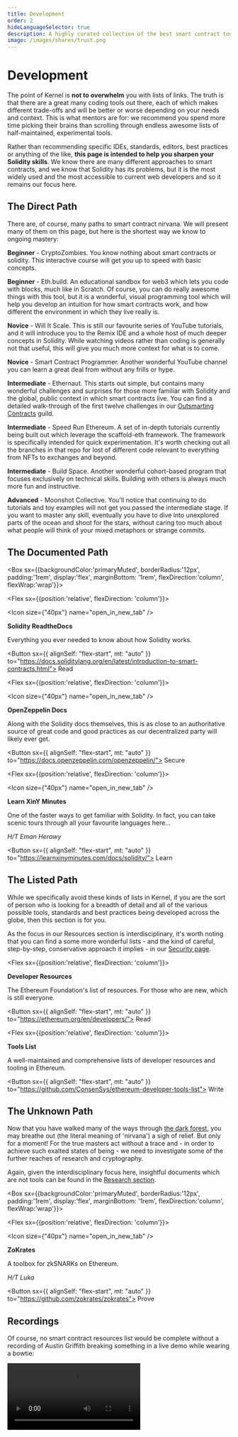 ```yaml
---
title: Development
order: 2
hideLanguageSelector: true
description: A highly curated collection of the best smart contract tools currently available.
image: /images/shares/trust.png
---
```


# Development

The point of Kernel is **not to overwhelm** you with lists of links. The truth is that there are a great many coding tools out there, each of which makes different trade-offs and will be better or worse depending on your needs and context. This is what mentors are for: we recommend you spend more time picking their brains than scrolling through endless awesome lists of half-maintained, experimental tools.

Rather than recommending specific IDEs, standards, editors, best practices or anything of the like, **this page is intended to help you sharpen your Solidity skills**. We know there are many different approaches to smart contracts, and we know that Solidity has its problems, but it is the most widely used and the most accessible to current web developers and so it remains our focus here.

## The Direct Path

There are, of course, many paths to smart contract nirvana. We will present many of them on this page, but here is the shortest way we know to ongoing mastery:

<Process>

**Beginner** - <Link to="https://cryptozombies.io/">CryptoZombies</Link>. You know nothing about smart contracts or solidity. This interactive course will get you up to speed with basic concepts.

**Beginner** - <Link to="https://eth.build/">Eth.build</Link>. An educational sandbox for web3 which lets you code with blocks, much like in Scratch. Of course, you can do really awesome things with this tool, but it is a wonderful, visual programming tool which will help you develop an intuition for how smart contracts work, and how different the environment in which they live really is.

**Novice** - <Link to="https://www.youtube.com/watch?v=v_hU0jPtLto&list=PL16WqdAj66SCOdL6XIFbke-XQg2GW_Avg">Will It Scale</Link>. This is still our favourite series of YouTube tutorials, and it will introduce you to the Remix IDE and a whole host of much deeper concepts in Solidity. While watching videos rather than coding is generally not that useful, this will give you much more context for what is to come.

**Novice** - <Link to="https://www.youtube.com/channel/UCJWh7F3AFyQ_x01VKzr9eyA/videos">Smart Contract Programmer</Link>. Another wonderful YouTube channel you can learn a great deal from without any frills or hype.

**Intermediate** - <Link to="https://ethernaut.openzeppelin.com/">Ethernaut</Link>. This starts out simple, but contains many wonderful challenges and surprises for those more familiar with Solidity and the global, public context in which smart contracts live. You can find a detailed walk-through of the first twelve challenges in our [Outsmarting Contracts](/build/outsmarting-contracts) guild.

**Intermediate** - <Link to="https://speedrunethereum.com/">Speed Run Ethereum</Link>. A set of in-depth tutorials currently being built out which leverage the <Link to="https://github.com/scaffold-eth/scaffold-eth">scaffold-eth framework</Link>. The framework is specifically intended for quick experimentation. It's worth checking out all the branches in that repo for lost of different code relevant to everything from NFTs to exchanges and beyond.

**Intermediate** - <Link to="https://buildspace.so/">Build Space</Link>. Another wonderful cohort-based program that focuses exclusively on technical skills. Building with others is always much more fun and instructive.

**Advanced** - <Link to="https://moonshotcollective.space/">Moonshot Collective</Link>. You'll notice that continuing to do tutorials and toy examples will not get you passed the intermediate stage. If you want to master any skill, eventually you have to dive into unexplored parts of the ocean and shoot for the stars, without caring too much about what people will think of your mixed metaphors or strange commits.

</Process>

## The Documented Path

<Box sx={{backgroundColor:'primaryMuted', borderRadius:'12px', padding:'1rem', display:'flex', marginBottom: '1rem', flexDirection:'column', flexWrap:'wrap'}}>

<Chocolate>

<Flex sx={{position:'relative', flexDirection: 'column'}}>

<Icon size={"40px"} name="open_in_new_tab" />

**Solidity ReadtheDocs**

Everything you ever needed to know about how Solidity works.

<Button sx={{ alignSelf: "flex-start", mt: "auto" }} to="https://docs.soliditylang.org/en/latest/introduction-to-smart-contracts.html">
    Read
</Button>

</Flex>

<Flex sx={{position:'relative', flexDirection: 'column'}}>

<Icon size={"40px"} name="open_in_new_tab" />

**OpenZeppelin Docs**

Along with the Solidity docs themselves, this is as close to an authoritative source of great code and good practices as our decentralized party will likely ever get.

<Button sx={{ alignSelf: "flex-start", mt: "auto" }} to="https://docs.openzeppelin.com/openzeppelin/">
    Secure
</Button>

</Flex>

<Flex sx={{position:'relative', flexDirection: 'column'}}>

<Icon size={"40px"} name="open_in_new_tab" />

**Learn XinY Minutes**

One of the faster ways to get familiar with Solidity. In fact, you can take scenic tours through all your favourite languages here...

_H/T Eman Herawy_

<Button sx={{ alignSelf: "flex-start", mt: "auto" }} to="https://learnxinyminutes.com/docs/solidity/">
    Learn
</Button>

</Flex>

</Chocolate>

</Box>

## The Listed Path 

While we specifically avoid these kinds of lists in Kernel, if you are the sort of person who is looking for a breadth of detail and all of the various possible tools, standards and best practices being developed across the globe, then this section is for you. 

As the focus in our Resources section is interdisciplinary, it's worth noting that you can find a some more wonderful lists - and the kind of careful, step-by-step, conservative approach it implies - in our [Security page](/resources/security/#praxis).

<Column>

<Flex sx={{position:'relative', flexDirection: 'column'}}>

**Developer Resources**

The Ethereum Foundation's list of resources. For those who are new, which is still everyone.

<Button sx={{ alignSelf: "flex-start", mt: "auto" }} to="https://ethereum.org/en/developers/">
    Read
</Button>

</Flex>

<Flex sx={{position:'relative', flexDirection: 'column'}}>

**Tools List**

A well-maintained and comprehensive lists of developer resources and tooling in Ethereum.

<Button sx={{ alignSelf: "flex-start", mt: "auto" }} to="https://github.com/ConsenSys/ethereum-developer-tools-list">
    Write
</Button>

</Flex>

</Column>

## The Unknown Path

Now that you have walked many of the ways through [the dark forest](https://samczsun.com/escaping-the-dark-forest/), you may breathe out (the literal meaning of 'nirvana') a sigh of relief. But only for a moment! For the true masters act without a trace and - in order to achieve such exalted states of being - we need to investigate some of the further reaches of research and cryptography.

Again, given the interdisciplinary focus here, insightful documents which are not tools can be found in the [Research section](/resources/resources/#zero-knowledge).

<Box sx={{backgroundColor:'primaryMuted', borderRadius:'12px', padding:'1rem', display:'flex', marginBottom: '1rem', flexDirection:'column', flexWrap:'wrap'}}>

<Chocolate>

<Flex sx={{position:'relative', flexDirection: 'column'}}>

<Icon size={"40px"} name="open_in_new_tab" />

**ZoKrates**

A toolbox for zkSNARKs on Ethereum.

_H/T Luka_

<Button sx={{ alignSelf: "flex-start", mt: "auto" }} to="https://github.com/zokrates/zokrates">
    Prove
</Button>

</Flex>

</Chocolate>

</Box>

## Recordings

Of course, no smart contract resources list would be complete without a recording of Austin Griffith breaking something in a live demo while wearing a bowtie:

<Video src="https://www.youtube-nocookie.com/embed/UFLcw1ftrv0?start=102" />
